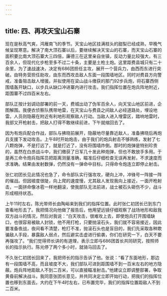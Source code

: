 ```yaml
---
---
---
```

title: 四、再攻天宝山石寨
---




现在是秋高气爽，鸿雁南飞的季节。天宝山地区挂满枝头的甜梨已经成熟，早晚气候呈现寒意。解决了南大顶石寨以后，要继续解决天宝山的石寨，而天宝山石寨的面积要比南大顶石寨大三四倍，廉德三在这里亲自坐镇，反动力量比较强大，有三百余人，但现代化步枪至多不过二十条，主要是土枪土炮。这里距费县城只有二十余里，为了速战速决，决定有686团担任主攻，展开一个营兵力，由西而东进行突破。由特务营担任助攻，由东而西攻击敌人东面一段围墙地区。同时对费县方向警戒，准备阻击敌人增援。并拟使用在梁山战斗缴获的那门92步兵炮，将石寨西侧围墙轰开缺口，以步兵从缺口冲进寨内进行攻击。我们指挥位置在炮兵阵地附近，距围寨不过四百米左右。

部队正按计划调动部署的前一天，费城出动了伪军百余人，向天宝山地区前进，企图解围。我便衣侦察队携带地雷，在天宝山与费县之间敌人必经道路处，埋设地雷。人员则隐蔽在附近有利地形观察敌人行动。当敌人进入埋雷区，踏响地雷时，我部又开枪射击，把敌人打得不敢继续前进，下午就缩回去了。

因为有炮兵配合作战，部队与拂晓前展开，隐蔽地尽量靠近敌人，准备拂晓后再炮兵支援下发动攻击。上午8时开始炮击，由于我们的炮兵射击不够熟练，发射了七八颗炮弹，不是打远了，就是打近了，没有将围墙炸倒。那时的炮弹是特别珍贵的，虽然在白彦战斗中，我们缴获了日军几十发此种炮弹，但也不敢放手多用。于是再三命令炮兵指挥员把距离测量准确，瞄准后仔细检查无误再发射，不求速度而求准确。结果由发射数弹，仍然没有一弹命中目标。只得命令炮连立即停止射击。

张仁初团长见此情况也急了，命令部队实行强攻攻，硬向上冲，冲锋号一阵接一阵的催战。但因坡度很陡，向上爬的速度慢，尤其敌人发现我向上接近，一面开枪射击，一面拼命像冰雹一样地翻滚，使我部队无法前进，战士被石头砸伤不少，战斗形成相持状态。

上午11时左右，陈光带师长由陶峪来到我们的指挥位置。此时张仁初团长已到东门查看地形去了。我把情况向他做了报告后，他用望远镜仔细观察了战场地形和敌我双方战斗的情况，然后对我说：“白天攻击，很难攻上去，即使炮兵打开围墙缺口，也很容易被敌人封锁，他不用打枪，只要抛滚石头，我们就不容易接近，因此要准备夜战，夜间看不清楚，枪打不准，抛滚石头也是盲目的，我们先采取各种欺骗敌人手段，暴露敌人弱点，然后避实击虚进行偷袭，你们在研究一下，白天不要再强攻了。“我们觉得师长讲的有道理，表示立即与686团首长共同研究，按照师长的指示执行。陈光停了两个多小时，就骑马回去了。

不久张仁初团长回来了，我把师长的指示告诉了他。张说：“看了东面地形，那边有一段围墙不高，而且坡度不大，我们部队可进到距围墙不到一百米左右的地方隐蔽。炮兵阵地距敌人不到二百米，可以直接瞄准射击。”他建议立即调整部署，争取黄昏前解决战斗。我同意张团长意见，并共同决定立即开始行动，把我们的指挥位置也移到东面去。大约在下午4时左右，已布置完毕，我们的指挥位置距敌人不到二百米。